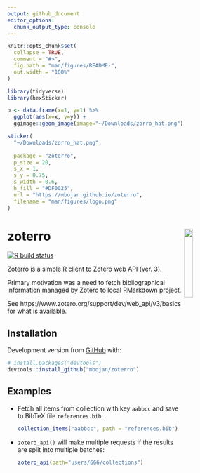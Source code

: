 ```yaml
---
output: github_document
editor_options: 
  chunk_output_type: console
---
```


<!-- README.md is generated from README.Rmd. Please edit that file -->

```r
knitr::opts_chunk$set(
  collapse = TRUE,
  comment = "#>",
  fig.path = "man/figures/README-",
  out.width = "100%"
)
```

```r
library(tidyverse)
library(hexSticker)

p <- data.frame(x=1, y=1) %>%
  ggplot(aes(x=x, y=y)) +
  ggimage::geom_image(image="~/Downloads/zorro_hat.png")

sticker(
  "~/Downloads/zorro_hat.png",
  
  package = "zoterro",
  p_size = 20,
  s_x = 1,
  s_y = 0.75,
  s_width = 0.6,
  h_fill = "#DF0025",
  url = "https://mbojan.github.io/zoterro",
  filename = "man/figures/logo.png"
)
```





# zoterro  <img src="man/figures/logo.png" align="right" width="20%" />

<!-- badges: start -->
[![R build status](https://github.com/mbojan/zoterro/workflows/R-CMD-check/badge.svg)](https://github.com/mbojan/zoterro/actions)
<!-- badges: end -->

Zoterro is a simple R client to Zotero web API (ver. 3).

Primary motivation was a need to fetch bibliographical information managed by Zotero to local RMarkdown project.

See https://www.zotero.org/support/dev/web_api/v3/basics for what is available.


## Installation

Development version from [GitHub](https://github.com/) with:

```r
# install.packages("devtools")
devtools::install_github("mbojan/zoterro")
```





## Examples

- Fetch all items from collection with key `aabbcc` and save to BibTeX file `references.bib`.

    ```r
    collection_items("aabbcc", path = "references.bib")
    ```

- `zotero_api()` will make multiple requests if the results are split into multiple batches:

    ```r
    zotero_api(path="users/666/collections")
    ```
